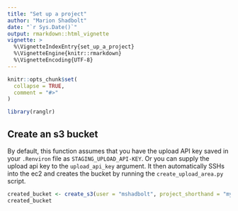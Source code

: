 ```yaml
---
title: "Set up a project"
author: "Marion Shadbolt"
date: "`r Sys.Date()`"
output: rmarkdown::html_vignette
vignette: >
  %\VignetteIndexEntry{set_up_a_project}
  %\VignetteEngine{knitr::rmarkdown}
  %\VignetteEncoding{UTF-8}
---
```


```r
knitr::opts_chunk$set(
  collapse = TRUE,
  comment = "#>"
)
```

```r
library(ranglr)
```


## Create an s3 bucket

By default, this function assumes that you have the upload API key saved in your `.Renviron` file as `STAGING_UPLOAD_API-KEY`. Or you can supply the upload api key to the `upload_api_key` argument. It then automatically SSHs into the ec2 and creates the bucket by running the `create_upload_area.py` script.


```r
created_bucket <- create_s3(user = "mshadbolt", project_shorthand = "my-cool-project")
created_bucket
```


